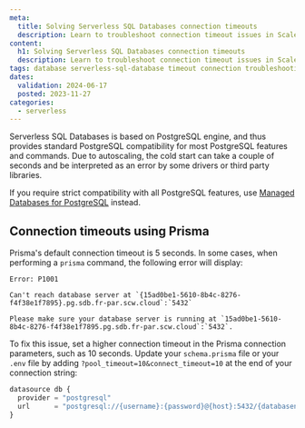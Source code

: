 ```yaml
---
meta:
  title: Solving Serverless SQL Databases connection timeouts
  description: Learn to troubleshoot connection timeout issues in Scaleway serverless SQL databases.
content:
  h1: Solving Serverless SQL Databases connection timeouts
  description: Learn to troubleshoot connection timeout issues in Scaleway serverless SQL databases.
tags: database serverless-sql-database timeout connection troubleshooting error
dates:
  validation: 2024-06-17
  posted: 2023-11-27
categories:
  - serverless
---
```

Serverless SQL Databases is based on PostgreSQL engine, and thus provides standard PostgreSQL compatibility for most PostgreSQL features and commands. Due to autoscaling, the cold start can take a couple of seconds and be interpreted as an error by some drivers or third party libraries.

If you require strict compatibility with all PostgreSQL features, use [Managed Databases for PostgreSQL](/managed-databases/postgresql-and-mysql/quickstart/) instead.

## Connection timeouts using Prisma

Prisma's default connection timeout is 5 seconds. In some cases, when performing a `prisma` command, the following error will display:

```
Error: P1001

Can't reach database server at `{15ad0be1-5610-8b4c-8276-f4f38e1f7895}.pg.sdb.fr-par.scw.cloud`:`5432`

Please make sure your database server is running at `15ad0be1-5610-8b4c-8276-f4f38e1f7895.pg.sdb.fr-par.scw.cloud`:`5432`.
```

To fix this issue, set a higher connection timeout in the Prisma connection parameters, such as 10 seconds. Update your `schema.prisma` file or your `.env` file by adding `?pool_timeout=10&connect_timeout=10` at the end of your connection string:

```js
datasource db {
  provider = "postgresql"
  url      = "postgresql://{username}:{password}@{host}:5432/{databasename}?pool_timeout=10&connect_timeout=10"
}
```
